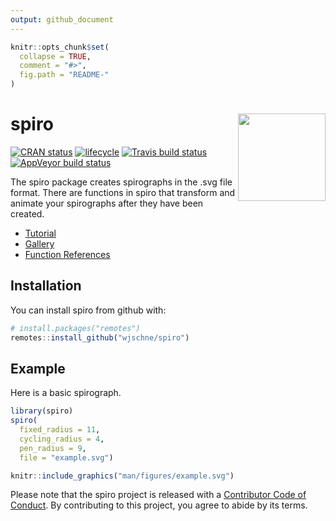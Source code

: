 ```yaml
---
output: github_document
---
```


<!-- README.md is generated from README.Rmd. Please edit that file -->

```r
knitr::opts_chunk$set(
  collapse = TRUE,
  comment = "#>",
  fig.path = "README-"
)
```

# spiro <img src="man/figures/logo.svg" align="right" height=140/>

[![CRAN status](https://www.r-pkg.org/badges/version/spiro)](https://cran.r-project.org/package=spiro)
[![lifecycle](https://img.shields.io/badge/lifecycle-maturing-blue.svg)](https://www.tidyverse.org/lifecycle/#maturing)
[![Travis build status](https://travis-ci.org/wjschne/spiro.svg?branch=master)](https://travis-ci.org/wjschne/spiro)
[![AppVeyor build status](https://ci.appveyor.com/api/projects/status/github/wjschne/spiro?branch=master&svg=true)](https://ci.appveyor.com/project/wjschne/spiro)




The spiro package creates spirographs in the .svg file format. There are functions in spiro that transform and animate your spirographs after they have been created.

* [Tutorial](https://wjschne.github.io/spiro/articles/HowToUse/spiro.html)
* [Gallery](https://wjschne.github.io/spiro/articles/Gallery/Gallery.html)
* [Function References](https://wjschne.github.io/spiro/reference/index.html)



## Installation

You can install spiro from github with:

```r
# install.packages("remotes")
remotes::install_github("wjschne/spiro")
```

## Example

Here is a basic spirograph.

```r
library(spiro)
spiro(
  fixed_radius = 11, 
  cycling_radius = 4, 
  pen_radius = 9, 
  file = "example.svg") 
```


```r
knitr::include_graphics("man/figures/example.svg")
```


Please note that the spiro project is released with a [Contributor Code of Conduct](https://github.com/wjschne/spiro/blob/master/CODE_OF_CONDUCT.md). By contributing to this project, you agree to abide by its terms.
